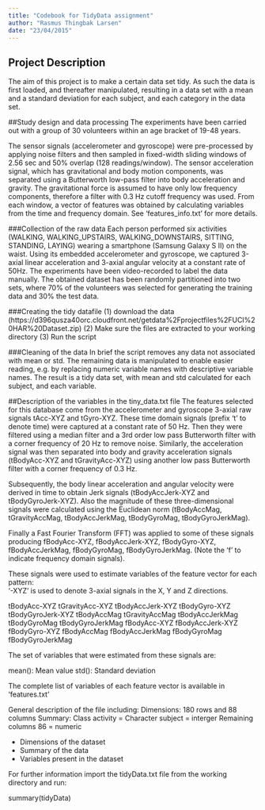 ```yaml
---
title: "Codebook for TidyData assignment"
author: "Rasmus Thingbak Larsen"
date: "23/04/2015"
---
```


## Project Description
The aim of this project is to make a certain data set tidy. As such the data is first loaded, and thereafter manipulated, resulting in a data set with a mean and a standard deviation for each subject, and each category in the data set.

##Study design and data processing
The experiments have been carried out with a group of 30 volunteers within an age bracket of 19-48 years. 

The sensor signals (accelerometer and gyroscope) were pre-processed by applying noise filters and then sampled in fixed-width sliding windows of 2.56 sec and 50% overlap (128 readings/window). The sensor acceleration signal, which has gravitational and body motion components, was separated using a Butterworth low-pass filter into body acceleration and gravity. The gravitational force is assumed to have only low frequency components, therefore a filter with 0.3 Hz cutoff frequency was used. From each window, a vector of features was obtained by calculating variables from the time and frequency domain. See 'features_info.txt' for more details. 

###Collection of the raw data
Each person performed six activities (WALKING, WALKING_UPSTAIRS, WALKING_DOWNSTAIRS, SITTING, STANDING, LAYING) wearing a smartphone (Samsung Galaxy S II) on the waist. Using its embedded accelerometer and gyroscope, we captured 3-axial linear acceleration and 3-axial angular velocity at a constant rate of 50Hz. The experiments have been video-recorded to label the data manually. The obtained dataset has been randomly partitioned into two sets, where 70% of the volunteers was selected for generating the training data and 30% the test data.

###Creating the tidy datafile
(1) download the data (https://d396qusza40orc.cloudfront.net/getdata%2Fprojectfiles%2FUCI%20HAR%20Dataset.zip)
(2) Make sure the files are extracted to your working directory
(3) Run the script

###Cleaning of the data
In brief the script removes any data not associated with mean or std. The remaining data is manipulated to enable easier reading, e.g. by replacing numeric variable names with descriptive variable names. The result is a tidy data set, with mean and std calculated for each subject, and each variable.

##Description of the variables in the tiny_data.txt file
The features selected for this database come from the accelerometer and gyroscope 3-axial raw signals tAcc-XYZ and tGyro-XYZ. These time domain signals (prefix 't' to denote time) were captured at a constant rate of 50 Hz. Then they were filtered using a median filter and a 3rd order low pass Butterworth filter with a corner frequency of 20 Hz to remove noise. Similarly, the acceleration signal was then separated into body and gravity acceleration signals (tBodyAcc-XYZ and tGravityAcc-XYZ) using another low pass Butterworth filter with a corner frequency of 0.3 Hz. 

Subsequently, the body linear acceleration and angular velocity were derived in time to obtain Jerk signals (tBodyAccJerk-XYZ and tBodyGyroJerk-XYZ). Also the magnitude of these three-dimensional signals were calculated using the Euclidean norm (tBodyAccMag, tGravityAccMag, tBodyAccJerkMag, tBodyGyroMag, tBodyGyroJerkMag). 

Finally a Fast Fourier Transform (FFT) was applied to some of these signals producing fBodyAcc-XYZ, fBodyAccJerk-XYZ, fBodyGyro-XYZ, fBodyAccJerkMag, fBodyGyroMag, fBodyGyroJerkMag. (Note the 'f' to indicate frequency domain signals). 

These signals were used to estimate variables of the feature vector for each pattern:  
'-XYZ' is used to denote 3-axial signals in the X, Y and Z directions.

tBodyAcc-XYZ
tGravityAcc-XYZ
tBodyAccJerk-XYZ
tBodyGyro-XYZ
tBodyGyroJerk-XYZ
tBodyAccMag
tGravityAccMag
tBodyAccJerkMag
tBodyGyroMag
tBodyGyroJerkMag
fBodyAcc-XYZ
fBodyAccJerk-XYZ
fBodyGyro-XYZ
fBodyAccMag
fBodyAccJerkMag
fBodyGyroMag
fBodyGyroJerkMag

The set of variables that were estimated from these signals are: 

mean(): Mean value
std(): Standard deviation

The complete list of variables of each feature vector is available in 'features.txt'

General description of the file including:
Dimensions: 180 rows and 88 columns
Summary:
  Class
    activity = Character
    subject = interger
    Remaining columns 86 = numeric

- Dimensions of the dataset
 - Summary of the data
 - Variables present in the dataset

For further information import the tidyData.txt file from the working directory and run:

summary(tidyData)